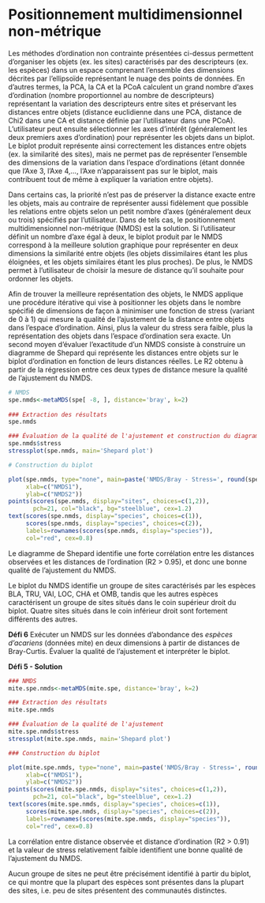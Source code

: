 # Positionnement multidimensionnel non-métrique

Les méthodes d'ordination non contrainte présentées ci-dessus
permettent d'organiser les objets (ex. les sites) caractérisés par des
descripteurs (ex. les espèces) dans un espace comprenant l'ensemble des
dimensions décrites par l'ellipsoïde représentant le nuage des points de
données. En d'autres termes, la PCA, la CA et la PCoA calculent un
grand nombre d'axes d'ordination (nombre proportionnel au nombre de
descripteurs) représentant la variation des descripteurs entre sites et
préservant les distances entre objets (distance euclidienne dans une
PCA, distance de Chi2 dans une CA et distance définie par l'utilisateur
dans une PCoA). L'utilisateur peut ensuite sélectionner les axes
d'intérêt (généralement les deux premiers axes d'ordination) pour
représenter les objets dans un biplot. Le biplot produit représente
ainsi correctement les distances entre objets (ex. la similarité des
sites), mais ne permet pas de représenter l'ensemble des dimensions de
la variation dans l'espace d'ordinations (étant donnée que l'Axe 3,
l'Axe 4,\..., l'Axe n'apparaissent pas sur le biplot, mais
contribuent tout de même à expliquer la variation entre objets).

Dans certains cas, la priorité n'est pas de préserver la distance
exacte entre les objets, mais au contraire de représenter aussi
fidèlement que possible les relations entre objets selon un petit nombre
d'axes (généralement deux ou trois) spécifiés par l'utilisateur. Dans
de tels cas, le positionnement multidimensionnel non-métrique (NMDS) est
la solution. Si l'utilisateur définit un nombre d'axe égal à deux, le
biplot produit par le NMDS correspond à la meilleure solution graphique
pour représenter en deux dimensions la similarité entre objets (les
objets dissimilaires étant les plus éloignées, et les objets similaires
étant les plus proches). De plus, le NMDS permet à l'utilisateur de
choisir la mesure de distance qu'il souhaite pour ordonner les objets.

Afin de trouver la meilleure représentation des objets, le NMDS applique
une procédure itérative qui vise à positionner les objets dans le nombre
spécifié de dimensions de façon à minimiser une fonction de stress
(variant de 0 à 1) qui mesure la qualité de l'ajustement de la distance
entre objets dans l'espace d'ordination. Ainsi, plus la valeur du
stress sera faible, plus la représentation des objets dans l'espace
d'ordination sera exacte. Un second moyen d'évaluer l'exactitude
d'un NMDS consiste à construire un diagramme de Shepard qui représente
les distances entre objets sur le biplot d'ordination en fonction de
leurs distances réelles. Le R2 obtenu à partir de la régression entre
ces deux types de distance mesure la qualité de l'ajustement du NMDS.

```r
# NMDS
spe.nmds<-metaMDS(spe[ -8, ], distance='bray', k=2)
 
### Extraction des résultats
spe.nmds

### Évaluation de la qualité de l'ajustement et construction du diagramme de Shepard
spe.nmds$stress
stressplot(spe.nmds, main='Shepard plot')

# Construction du biplot

plot(spe.nmds, type="none", main=paste('NMDS/Bray - Stress=', round(spe.nmds$stress, 3)),
     xlab=c("NMDS1"),
     ylab=c("NMDS2"))
points(scores(spe.nmds, display="sites", choices=c(1,2)),
       pch=21, col="black", bg="steelblue", cex=1.2)
text(scores(spe.nmds, display="species", choices=c(1)),
     scores(spe.nmds, display="species", choices=c(2)),
     labels=rownames(scores(spe.nmds, display="species")),
     col="red", cex=0.8)
```

Le diagramme de Shepard identifie une forte corrélation entre les
distances observées et les distances de l'ordination (R2 \> 0.95), et
donc une bonne qualité de l'ajustement du NMDS.

Le biplot du NMDS identifie un groupe de sites caractérisés par les
espèces BLA, TRU, VAI, LOC, CHA et OMB, tandis que les autres espèces
caractérisent un groupe de sites situés dans le coin supérieur droit du
biplot. Quatre sites situés dans le coin inférieur droit sont fortement
différents des autres.

**Défi 6** Exécuter un NMDS sur les données d'abondance des *espèces
d'acariens* (données mite) en deux dimensions à partir de distances de
Bray-Curtis. Évaluer la qualité de l'ajustement et interpréter le
biplot.

**Défi 5 - Solution** 

```r
### NMDS
mite.spe.nmds<-metaMDS(mite.spe, distance='bray', k=2)

### Extraction des résultats
mite.spe.nmds

### Évaluation de la qualité de l'ajustement
mite.spe.nmds$stress
stressplot(mite.spe.nmds, main='Shepard plot')

### Construction du biplot

plot(mite.spe.nmds, type="none", main=paste('NMDS/Bray - Stress=', round(mite.spe.nmds$stress, 3)),
     xlab=c("NMDS1"),
     ylab=c("NMDS2"))
points(scores(mite.spe.nmds, display="sites", choices=c(1,2)),
       pch=21, col="black", bg="steelblue", cex=1.2)
text(scores(mite.spe.nmds, display="species", choices=c(1)),
     scores(mite.spe.nmds, display="species", choices=c(2)),
     labels=rownames(scores(mite.spe.nmds, display="species")),
     col="red", cex=0.8)
```


La corrélation entre distance observée et distance d'ordination (R2 \>
0.91) et la valeur de stress relativement faible identifient une bonne
qualité de l'ajustement du NMDS.

Aucun groupe de sites ne peut être précisément identifié à partir du
biplot, ce qui montre que la plupart des espèces sont présentes dans la
plupart des sites, i.e. peu de sites présentent des communautés
distinctes. 
